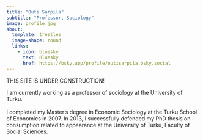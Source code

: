 ```yaml
---
title: "Outi Sarpila"
subtitle: "Professor, Sociology"
image: profile.jpg
about:
  template: trestles
  image-shape: round
  links:
    - icon: bluesky
      text: Bluesky
      href: https://bsky.app/profile/outisarpila.bsky.social
---
```


THIS SITE IS UNDER CONSTRUCTION!

I am currently working as a professor of sociology at the University of Turku. \
\
I completed my Master's degree in Economic Sociology at the Turku School of Economics in 2007. In 2013, I successfully defended my PhD thesis on consumption related to appearance at the University of Turku, Faculty of Social Sciences.
